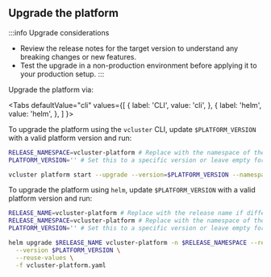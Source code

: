 
## Upgrade the platform

:::info Upgrade considerations
- Review the release notes for the target version to understand any breaking changes or new features.
- Test the upgrade in a non-production environment before applying it to your production setup.
:::

Upgrade the platform via:

<Tabs
  defaultValue="cli"
  values={[
    { label: 'CLI', value: 'cli', },
    { label: 'helm', value: 'helm', },
  ]
}>
<TabItem value="cli">

To upgrade the platform using the `vcluster` CLI, update `$PLATFORM_VERSION` with a valid platform version and run:

```bash title="Upgrade the platform using vCluster CLI"
RELEASE_NAMESPACE=vcluster-platform # Replace with the namespace of the platform deployment if different
PLATFORM_VERSION='' # Set this to a specific version or leave empty for latest

vcluster platform start --upgrade --version=$PLATFORM_VERSION --namespace=$RELEASE_NAMESPACE --values=vcluster-platform.yaml
```

</TabItem>
<TabItem value="helm">

To upgrade the platform using `helm`, update `$PLATFORM_VERSION` with a valid platform version and run:

```bash title="Upgrade the platform using helm"
RELEASE_NAME=vcluster-platform # Replace with the release name if different
RELEASE_NAMESPACE=vcluster-platform # Replace with the namespace of the platform deployment if different
PLATFORM_VERSION='' # Set this to a specific version or leave empty for latest

helm upgrade $RELEASE_NAME vcluster-platform -n $RELEASE_NAMESPACE --repository-config '' --repo https://charts.loft.sh \
  --version $PLATFORM_VERSION \
  --reuse-values \
  -f vcluster-platform.yaml
```

</TabItem>
</Tabs>

